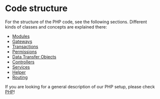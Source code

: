 
# Code structure

For the structure of the PHP code, see the following sections.
Different kinds of classes and concepts are explained there:
- [Modules](#modules)
- [Gateways](#gateways)
- [Transactions](#transactions)
- [Permissions](#permissions)
- [Data Transfer Objects](#data-transfer-objects)
- [Controllers](#controllers)
- [Services](#services)
- [Helper](#helpers)
- [Routing](#routing)

If you are looking for a general description of our PHP setup, please check [PHP](./php)!


<modules />
<gateways />
<transactions />
<dto />
<controllers />
<services />
<helpers />
<routing />

